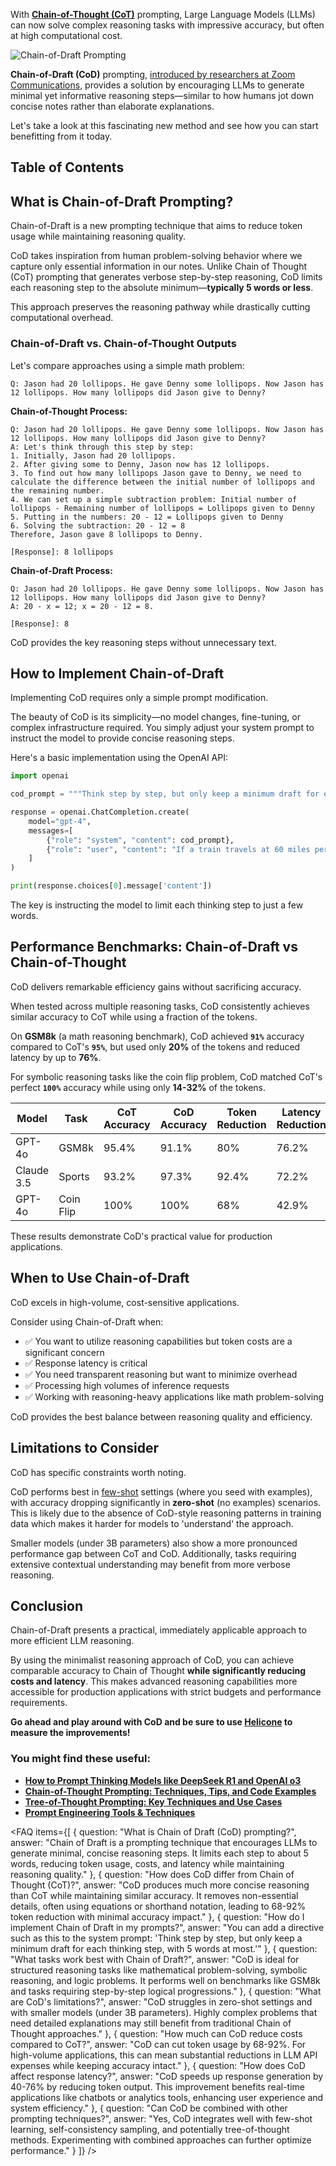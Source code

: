 With **<a href="https://www.helicone.ai/blog/chain-of-thought-prompting" target="_blank" rel="noopener">Chain-of-Thought (CoT)</a>** prompting, Large Language Models (LLMs) can now solve complex reasoning tasks with impressive accuracy, but often at high computational cost. 

![Chain-of-Draft Prompting](/static/blog/chain-of-draft/chain-of-draft-cover.webp)

**Chain-of-Draft (CoD)** prompting, <a href="https://arxiv.org/abs/2502.18600" target="_blank" rel="noopener">introduced by researchers at Zoom Communications</a>, provides a solution by encouraging LLMs to generate minimal yet informative reasoning steps—similar to how humans jot down concise notes rather than elaborate explanations.

Let's take a look at this fascinating new method and see how you can start benefitting from it today.

## Table of Contents

## What is Chain-of-Draft Prompting?

Chain-of-Draft is a new prompting technique that aims to reduce token usage while maintaining reasoning quality.

CoD takes inspiration from human problem-solving behavior where we capture only essential information in our notes. Unlike Chain of Thought (CoT) prompting that generates verbose step-by-step reasoning, CoD limits each reasoning step to the absolute minimum—**typically 5 words or less**. 

This approach preserves the reasoning pathway while drastically cutting computational overhead.

### Chain-of-Draft vs. Chain-of-Thought Outputs

Let's compare approaches using a simple math problem:
```
Q: Jason had 20 lollipops. He gave Denny some lollipops. Now Jason has 12 lollipops. How many lollipops did Jason give to Denny?
```

**Chain-of-Thought Process:** 

```
Q: Jason had 20 lollipops. He gave Denny some lollipops. Now Jason has 12 lollipops. How many lollipops did Jason give to Denny?
A: Let's think through this step by step:
1. Initially, Jason had 20 lollipops.
2. After giving some to Denny, Jason now has 12 lollipops.
3. To find out how many lollipops Jason gave to Denny, we need to calculate the difference between the initial number of lollipops and the remaining number.
4. We can set up a simple subtraction problem: Initial number of lollipops - Remaining number of lollipops = Lollipops given to Denny
5. Putting in the numbers: 20 - 12 = Lollipops given to Denny
6. Solving the subtraction: 20 - 12 = 8
Therefore, Jason gave 8 lollipops to Denny.

[Response]: 8 lollipops
```

**Chain-of-Draft Process:** 

```
Q: Jason had 20 lollipops. He gave Denny some lollipops. Now Jason has 12 lollipops. How many lollipops did Jason give to Denny?
A: 20 - x = 12; x = 20 - 12 = 8. 
 
[Response]: 8
```

CoD provides the key reasoning steps without unnecessary text.

## How to Implement Chain-of-Draft

Implementing CoD requires only a simple prompt modification.

The beauty of CoD is its simplicity—no model changes, fine-tuning, or complex infrastructure required. You simply adjust your system prompt to instruct the model to provide concise reasoning steps. 

Here's a basic implementation using the OpenAI API:

```python
import openai

cod_prompt = """Think step by step, but only keep a minimum draft for each thinking step, with 5 words at most. Return the answer at the end of the response after a separator ####."""

response = openai.ChatCompletion.create(
    model="gpt-4",
    messages=[
        {"role": "system", "content": cod_prompt},
        {"role": "user", "content": "If a train travels at 60 miles per hour for 2.5 hours, how far does it go?"}
    ]
)

print(response.choices[0].message['content'])
```

The key is instructing the model to limit each thinking step to just a few words.

## Performance Benchmarks: Chain-of-Draft vs Chain-of-Thought

CoD delivers remarkable efficiency gains without sacrificing accuracy.

When tested across multiple reasoning tasks, CoD consistently achieves similar accuracy to CoT while using a fraction of the tokens. 

On **GSM8k** (a math reasoning benchmark), CoD achieved **`91%`** accuracy compared to CoT's **`95%`**, but used only **20%** of the tokens and reduced latency by up to **76%**. 

For symbolic reasoning tasks like the coin flip problem, CoD matched CoT's perfect **`100%`** accuracy while using only **14-32%** of the tokens.

| Model | Task | CoT Accuracy | CoD Accuracy | Token Reduction | Latency Reduction |
|-------|------|--------------|--------------|-----------------|-------------------|
| GPT-4o | GSM8k | 95.4% | 91.1% | 80% | 76.2% |
| Claude 3.5 | Sports | 93.2% | 97.3% | 92.4% | 72.2% |
| GPT-4o | Coin Flip | 100% | 100% | 68% | 42.9% |

These results demonstrate CoD's practical value for production applications.

## When to Use Chain-of-Draft

CoD excels in high-volume, cost-sensitive applications.

Consider using Chain-of-Draft when:

- ✅ You want to utilize reasoning capabilities but token costs are a significant concern
- ✅ Response latency is critical
- ✅ You need transparent reasoning but want to minimize overhead
- ✅ Processing high volumes of inference requests
- ✅ Working with reasoning-heavy applications like math problem-solving

CoD provides the best balance between reasoning quality and efficiency.

<CallToAction
  title="Monitor and Compare CoD Performance with Helicone ⚡️"
  description="With Helicone, you can easily track and compare tokens used, response times, and costs between CoT and CoD approaches and drastically slash your LLM costs today."
  primaryButtonText="Get Started for Free"
  primaryButtonLink="https://helicone.ai/signup"
  secondaryButtonText="See docs"
  secondaryButtonLink="https://docs.helicone.ai/features/sessions"
/>

## Limitations to Consider

CoD has specific constraints worth noting.

CoD performs best in <a href="https://docs.helicone.ai/guides/prompt-engineering/implement-few-shot-learning" target="_blank" rel="noopener">few-shot</a> settings (where you seed with examples), with accuracy dropping significantly in **zero-shot** (no examples) scenarios. This is likely due to the absence of CoD-style reasoning patterns in training data which makes it harder for models to 'understand' the approach. 

Smaller models (under 3B parameters) also show a more pronounced performance gap between CoT and CoD. Additionally, tasks requiring extensive contextual understanding may benefit from more verbose reasoning.

## Conclusion

Chain-of-Draft presents a practical, immediately applicable approach to more efficient LLM reasoning.

By using the minimalist reasoning approach of CoD, you can achieve comparable accuracy to Chain of Thought **while significantly reducing costs and latency**. This makes advanced reasoning capabilities more accessible for production applications with strict budgets and performance requirements. 

**Go ahead and play around with CoD and be sure to use <a href="https://www.helicone.ai/signup" target="_blank" rel="noopener">Helicone</a> to measure the improvements!**

### You might find these useful:

- **<a href="https://www.helicone.ai/blog/prompt-thinking-models" target="_blank">How to Prompt Thinking Models like DeepSeek R1 and OpenAI o3</a>**
- **<a href="https://www.helicone.ai/blog/chain-of-thought-prompting" target="_blank">Chain-of-Thought Prompting: Techniques, Tips, and Code Examples</a>**
- **<a href="https://www.helicone.ai/blog/tree-of-thought-prompting" target="_blank">Tree-of-Thought Prompting: Key Techniques and Use Cases</a>**
- **<a href="https://www.helicone.ai/blog/prompt-engineering-tools" target="_blank">Prompt Engineering Tools & Techniques</a>**

<FAQ items={[
  {
    question: "What is Chain of Draft (CoD) prompting?",
    answer: "Chain of Draft is a prompting technique that encourages LLMs to generate minimal, concise reasoning steps. It limits each step to about 5 words, reducing token usage, costs, and latency while maintaining reasoning quality."
  },
  {
    question: "How does CoD differ from Chain of Thought (CoT)?",
    answer: "CoD produces much more concise reasoning than CoT while maintaining similar accuracy. It removes non-essential details, often using equations or shorthand notation, leading to 68-92% token reduction with minimal accuracy impact."
  },
  {
    question: "How do I implement Chain of Draft in my prompts?",
    answer: "You can add a directive such as this to the system prompt: 'Think step by step, but only keep a minimum draft for each thinking step, with 5 words at most.'"
  },
  {
    question: "What tasks work best with Chain of Draft?",
    answer: "CoD is ideal for structured reasoning tasks like mathematical problem-solving, symbolic reasoning, and logic problems. It performs well on benchmarks like GSM8k and tasks requiring step-by-step logical progressions."
  },
  {
    question: "What are CoD's limitations?",
    answer: "CoD struggles in zero-shot settings and with smaller models (under 3B parameters). Highly complex problems that need detailed explanations may still benefit from traditional Chain of Thought approaches."
  },
  {
    question: "How much can CoD reduce costs compared to CoT?",
    answer: "CoD can cut token usage by 68-92%. For high-volume applications, this can mean substantial reductions in LLM API expenses while keeping accuracy intact."
  },
  {
    question: "How does CoD affect response latency?",
    answer: "CoD speeds up response generation by 40-76% by reducing token output. This improvement benefits real-time applications like chatbots or analytics tools, enhancing user experience and system efficiency."
  },
  {
    question: "Can CoD be combined with other prompting techniques?",
    answer: "Yes, CoD integrates well with few-shot learning, self-consistency sampling, and potentially tree-of-thought methods. Experimenting with combined approaches can further optimize performance."
  }
]} />

<Questions />
